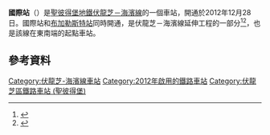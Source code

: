 {{Infobox station
|name            = 國際<br />{{lang|ru|Международная}}
|type            = [[聖彼得堡地鐵|聖彼得堡地鐵]]車站
|style           = 
|image           = Metro SPB Line5 Mezhdunarodnaya c.jpg
|image_size      = 
|image_caption   =
|address         = [[伏龍芝區_(聖彼得堡)|伏龍芝區]]
|borough         = [[聖彼得堡|聖彼得堡]]
|country         = 俄羅斯
|coordinates     = 
|line            = {{STPETERSBURGMETRO-line5}}
|other           = 
|structure       = 地底
|platform        = 1個[[島式月台|島式月台]]
|depth           = 65米
|levels          = 1層
|tracks          = 2條
|parking         = 
|bicycle         = 
|baggage_check   = 
|opened          = 2012年12月28日
|closed          = 
|rebuilt         = 
|electrified     = 
|ADA             = 
|code            = 
|owned           = [[聖彼得堡地鐵|聖彼得堡地鐵]]
|zone            = 
|smartcardname   = 
|smartcardstatus =
|former          = 
|passengers      = 
|pass_year       = 
|pass_percent    = 
|pass_system     = 
|mpassengers     = 
|services        = 
|map_locator     = 
}}
'''國際站'''（{{lang-rus|Международная|Mezhdunarodnaya}}）是[[聖彼得堡地鐵|聖彼得堡地鐵]][[伏龍芝－海濱線|伏龍芝－海濱線]]的一個車站，開通於2012年12月28日。國際站和[[布加勒斯特站|布加勒斯特站]]同時開通，是伏龍芝－海濱線延伸工程的一部分<ref name="alikin">{{cite journal|last=Аликин|first=Александр|date=December 21, 2012|script-title=ru:Как будут выглядеть станции метро "Бухарестская" и "Международная"|journal=dp.ru|language=ru|url=http://www.dp.ru/a/2012/12/21/Kak_budut_vigljadet_stanc/|access-date=2016-03-02|archive-date=2020-08-08|archive-url=https://web.archive.org/web/20200808181934/https://www.dp.ru/a/2012/12/21/Kak_budut_vigljadet_stanc/|dead-url=no}}</ref><ref>{{cite news|url=http://www.1tv.ru/news/social/223070|script-title=ru:В Москве начала работу новая станция метро – "Пятницкое шоссе"|date=December 28, 2012|publisher=[[Channel_One_(Russian_TV_channel)|Channel One]]|language=ru|accessdate=28 December 2012|archive-date=2016-03-04|archive-url=https://web.archive.org/web/20160304034912/http://www.1tv.ru/news/social/223070|dead-url=no}}</ref>，也是該線在東南端的起點車站。

== 參考資料 ==
{{reflist}}

{{coord|59|52|12|N|30|22|47|E|region:RU-SPE_type:railwaystation_source:kolossus-ruwiki|display=title}}
{{伏龍芝－海濱線}}
[[Category:伏龍芝-海濱線車站|Category:伏龍芝-海濱線車站]]
[[Category:2012年啟用的鐵路車站|Category:2012年啟用的鐵路車站]]
[[Category:伏龍芝區鐵路車站_(聖彼得堡)|Category:伏龍芝區鐵路車站 (聖彼得堡)]]